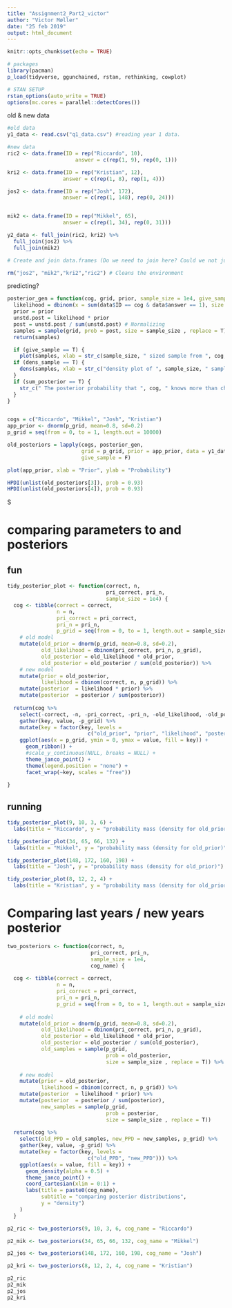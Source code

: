 ```yaml
---
title: "Assignment2_Part2_victor"
author: "Victor Møller"
date: "25 feb 2019"
output: html_document
---
```


```r

knitr::opts_chunk$set(echo = TRUE)

# packages
library(pacman)
p_load(tidyverse, ggunchained, rstan, rethinking, cowplot)

# STAN SETUP
rstan_options(auto_write = TRUE)
options(mc.cores = parallel::detectCores())

```

old & new data

```r
#old data
y1_data <- read.csv("q1_data.csv") #reading year 1 data. 

#new data
ric2 <- data.frame(ID = rep("Riccardo", 10),
                      answer = c(rep(1, 9), rep(0, 1)))

kri2 <- data.frame(ID = rep("Kristian", 12),
                  answer = c(rep(1, 8), rep(1, 4)))

jos2 <- data.frame(ID = rep("Josh", 172),
                  answer = c(rep(1, 148), rep(0, 24)))


mik2 <- data.frame(ID = rep("Mikkel", 65),
                  answer = c(rep(1, 34), rep(0, 31)))

y2_data <- full_join(ric2, kri2) %>%
  full_join(jos2) %>%
  full_join(mik2)

# Create and join data.frames (Do we need to join here? Could we not just make a joint data.frame from the start? :)

rm("jos2", "mik2","kri2","ric2") # Cleans the environment

```

predicting?

```r
posterior_gen = function(cog, grid, prior, sample_size = 1e4, give_sample = F, sum_posterior = T, dens_sample = T, data) {
  likelihood = dbinom(x = sum(data$ID == cog & data$answer == 1), size = sum(data$ID == cog), prob = grid)
  prior = prior
  unstd.post = likelihood * prior
  post = unstd.post / sum(unstd.post) # Normalizing
  samples = sample(grid, prob = post, size = sample_size , replace = T)
  return(samples)

  if (give_sample == T) {
    plot(samples, xlab = str_c(sample_size, " sized sample from ", cog, "'s posterior distribution")) }
  if (dens_sample == T) {
    dens(samples, xlab = str_c("density plot of ", sample_size, " samples from ", cog, "'s posterior distribution"), show.HPDI = .93)
  }
  if (sum_posterior == T) {
    str_c(" The posterior probability that ", cog, " knows more than chance is ", sum(samples > 0.5) / sample_size)
  }
}


cogs = c("Riccardo", "Mikkel", "Josh", "Kristian")
app_prior <- dnorm(p_grid, mean=0.8, sd=0.2)
p_grid = seq(from = 0, to = 1, length.out = 10000)

old_posteriors = lapply(cogs, posterior_gen, 
                        grid = p_grid, prior = app_prior, data = y1_data,
                        give_sample = F)

plot(app_prior, xlab = "Prior", ylab = "Probability")

HPDI(unlist(old_posteriors[3]), prob = 0.93)
HPDI(unlist(old_posteriors[4]), prob = 0.93)
```
S

# comparing parameters to and posteriors
## fun
```r
tidy_posterior_plot <- function(correct, n, 
                                pri_correct, pri_n,
                                sample_size = 1e4) {
  cog <- tibble(correct = correct, 
                n = n,
                pri_correct = pri_correct,
                pri_n = pri_n,
                p_grid = seq(from = 0, to = 1, length.out = sample_size)) %>%
    # old model
    mutate(old_prior = dnorm(p_grid, mean=0.8, sd=0.2),
           old_likelihood = dbinom(pri_correct, pri_n, p_grid),
           old_posterior = old_likelihood * old_prior,
           old_posterior = old_posterior / sum(old_posterior)) %>%
    # new model
    mutate(prior = old_posterior,
           likelihood = dbinom(correct, n, p_grid)) %>% 
    mutate(posterior  = likelihood * prior) %>% 
    mutate(posterior  = posterior / sum(posterior))
  
  return(cog %>% 
    select(-correct, -n, -pri_correct, -pri_n, -old_likelihood, -old_posterior) %>% 
    gather(key, value, -p_grid) %>% 
    mutate(key = factor(key, levels = 
                          c("old_prior", "prior", "likelihood", "posterior"))) %>%
    ggplot(aes(x = p_grid, ymin = 0, ymax = value, fill = key)) +
      geom_ribbon() +
      #scale_y_continuous(NULL, breaks = NULL) +
      theme_janco_point() +
      theme(legend.position = "none") +
      facet_wrap(~key, scales = "free"))
  
}
```

## running
```r
tidy_posterior_plot(9, 10, 3, 6) +
  labs(title = "Riccardo", y = "probability mass (density for old_prior)")

tidy_posterior_plot(34, 65, 66, 132) +
  labs(title = "Mikkel", y = "probability mass (density for old_prior)")

tidy_posterior_plot(148, 172, 160, 198) +
  labs(title = "Josh", y = "probability mass (density for old_prior)")

tidy_posterior_plot(8, 12, 2, 4) +
  labs(title = "Kristian", y = "probability mass (density for old_prior)")

```



# Comparing last years / new years posterior
```r
two_posteriors <- function(correct, n, 
                           pri_correct, pri_n,
                           sample_size = 1e4,
                           cog_name) {
  
  cog <- tibble(correct = correct, 
                n = n,
                pri_correct = pri_correct,
                pri_n = pri_n,
                p_grid = seq(from = 0, to = 1, length.out = sample_size)) %>%
    
    # old model
    mutate(old_prior = dnorm(p_grid, mean=0.8, sd=0.2),
           old_likelihood = dbinom(pri_correct, pri_n, p_grid),
           old_posterior = old_likelihood * old_prior,
           old_posterior = old_posterior / sum(old_posterior),
           old_samples = sample(p_grid, 
                                prob = old_posterior, 
                                size = sample_size , replace = T)) %>%
    
    # new model
    mutate(prior = old_posterior,
           likelihood = dbinom(correct, n, p_grid)) %>% 
    mutate(posterior  = likelihood * prior) %>% 
    mutate(posterior  = posterior / sum(posterior),
           new_samples = sample(p_grid, 
                                prob = posterior, 
                                size = sample_size , replace = T)) 
  
  return(cog %>%
    select(old_PPD = old_samples, new_PPD = new_samples, p_grid) %>%
    gather(key, value, -p_grid) %>% 
    mutate(key = factor(key, levels = 
                          c("old_PPD", "new_PPD"))) %>%
    ggplot(aes(x = value, fill = key)) +
      geom_density(alpha = 0.5) +
      theme_janco_point() +
      coord_cartesian(xlim = 0:1) +
      labs(title = paste0(cog_name),
           subtitle = "comparing posterior distributions",
           y = "density")
    )
  }
```


```r
p2_ric <- two_posteriors(9, 10, 3, 6, cog_name = "Riccardo")

p2_mik <- two_posteriors(34, 65, 66, 132, cog_name = "Mikkel")

p2_jos <- two_posteriors(148, 172, 160, 198, cog_name = "Josh")

p2_kri <- two_posteriors(8, 12, 2, 4, cog_name = "Kristian")

p2_ric
p2_mik
p2_jos
p2_kri
```

